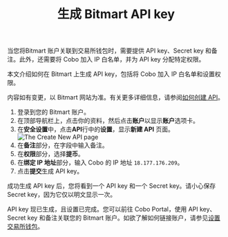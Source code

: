 ﻿---
title: "生成 Bitmart API key"
sidebarTitle: "Bitmart"
---

当您将Bitmart 账户关联到交易所钱包时，需要提供 API key、Secret key 和备注。此外，还需要将 Cobo 加入 IP 白名单，并为 API key 分配特定权限。

本文介绍如何在 Bitmart 上生成 API key，包括将 Cobo 加入 IP 白名单和设置权限。

<Note>内容如有变更，以 Bitmart 网站为准。有关更多详细信息，请参阅<a href="https://support.bitmart.com/hc/zh-cn/articles/360016076854-%E5%A6%82%E4%BD%95%E5%88%9B%E5%BB%BAAPI">如何创建 API</a>。</Note>

1. 登录到您的 Bitmart 账户。
2. 在顶部导航栏上，点击你的资料，然后点击**账户**以显示**账户**选项卡。
3. 在**安全设置**中，点击**API**行中的**设置**，显示**新建 API** 页面。
    <img src="/en/images/exchange-wallet/bitmart.png" className="screenshot_modal" alt="The Create New API page" />
4. 在**备注**部分，在字段中输入备注。
5. 在**权限**部分，选择**提币**。
6. 在**绑定 IP 地址**部分，输入 Cobo 的 IP 地址 `18.177.176.209`。
7. 点击**提交**生成 API key。

成功生成 API key 后，您将看到一个 API key 和一个 Secret key。请小心保存 Secret key，因为它仅以明文显示一次。

API key 现已生成，且设置已完成。您可以前往 Cobo Portal，使用 API key、Secret key 和备注关联您的 Bitmart 账户。如欲了解如何链接账户，请参见[设置交易所钱包](/cn/portal/exchange-wallets/set-up)。